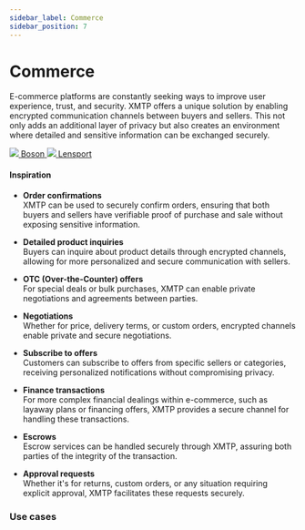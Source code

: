```yaml
---
sidebar_label: Commerce
sidebar_position: 7
---
```



# Commerce

E-commerce platforms are constantly seeking ways to improve user experience, trust, and security. XMTP offers a unique solution by enabling encrypted communication channels between buyers and sellers. This not only adds an additional layer of privacy but also creates an environment where detailed and sensitive information can be exchanged securely.

<div class="chain-list white">
  <a href="https://www.bosonprotocol.io/" class="chain-item">
    <img src={boson} />
    <span>Boson</span>
  </a>
  <a href="https://lensport.io/" class="chain-item">
    <img src={lensport} />
    <span>Lensport</span>
  </a>
</div>

#### Inspiration

- **Order confirmations**  
   XMTP can be used to securely confirm orders, ensuring that both buyers and sellers have verifiable proof of purchase and sale without exposing sensitive information.

- **Detailed product inquiries**  
   Buyers can inquire about product details through encrypted channels, allowing for more personalized and secure communication with sellers.

- **OTC (Over-the-Counter) offers**  
   For special deals or bulk purchases, XMTP can enable private negotiations and agreements between parties.

- **Negotiations**  
   Whether for price, delivery terms, or custom orders, encrypted channels enable private and secure negotiations.

- **Subscribe to offers**  
   Customers can subscribe to offers from specific sellers or categories, receiving personalized notifications without compromising privacy.

- **Finance transactions**  
   For more complex financial dealings within e-commerce, such as layaway plans or financing offers, XMTP provides a secure channel for handling these transactions.

- **Escrows**  
   Escrow services can be handled securely through XMTP, assuring both parties of the integrity of the transaction.

- **Approval requests**  
   Whether it's for returns, custom orders, or any situation requiring explicit approval, XMTP facilitates these requests securely.

### Use cases


<Usecases />
